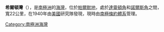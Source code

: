 {{coord|71|57|S|61|20|W|source:GNIS|display=title}}

'''希爾頓灣'''（{{lang-en|Hilton Inlet}}），是[[南極洲|南極洲]]的[[海灣|海灣]]，位於[[帕爾默地|帕爾默地]]，處於[[達靈頓角|達靈頓角]]和[[諾爾斯角|諾爾斯角]]之間，寬22公里，在1940年由[[美國|美國]]研究隊發現，現時由[[南極條約體系|南極條約體系]]管理。

{{Antarctica-geo-stub}}
[[Category:南極洲海灣|Category:南極洲海灣]]